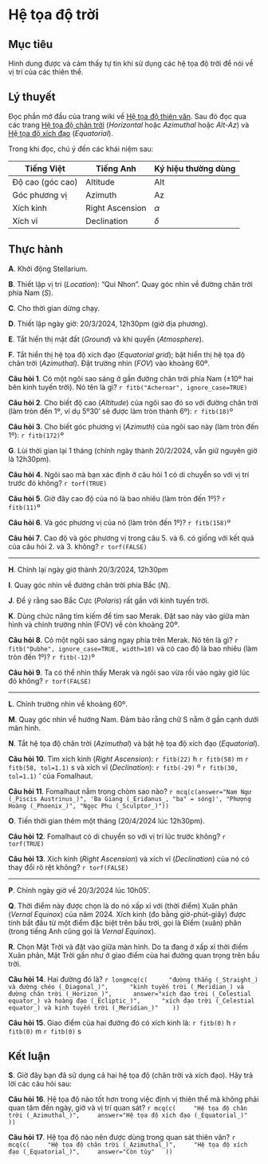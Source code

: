 # Hệ tọa độ trời

## Mục tiêu

Hình dung được và cảm thấy tự tin khi sử dụng các hệ tọa độ trời để nói về vị trí của các thiên thể.

## Lý thuyết

Đọc phần mở đầu của trang wiki về
[Hệ tọa độ thiên văn](https://vi.wikipedia.org/wiki/H%E1%BB%87_t%E1%BB%8Da_%C4%91%E1%BB%99_thi%C3%AAn_v%C4%83n).
Sau đó đọc qua các trang
[Hệ tọa độ chân trời](https://vi.wikipedia.org/wiki/H%E1%BB%87_t%E1%BB%8Da_%C4%91%E1%BB%99_ch%C3%A2n_tr%E1%BB%9Di) (_Horizontal_ hoặc _Azimuthal_ hoặc _Alt-Az_)
và [Hệ tọa độ xích đạo](https://vi.wikipedia.org/wiki/H%E1%BB%87_t%E1%BB%8Da_%C4%91%E1%BB%99_x%C3%ADch_%C4%91%E1%BA%A1o) (_Equatorial_).

Trong khi đọc, chú ý đến các khái niệm sau:

| Tiếng Việt | Tiếng Anh | Ký hiệu thường dùng |
| --- | --- | --- |
| Độ cao (góc cao) | Altitude | Alt |
| Góc phương vị | Azimuth | Az |
| Xích kinh | Right Ascension | $\alpha$ |
| Xích vĩ | Declination | $\delta$ |

## Thực hành

**A**. Khởi động Stellarium.

**B**. Thiết lập vị trí (_Location_): "Qui Nhon". Quay góc nhìn về đường chân trời phía Nam (_S_).

**C**. Cho thời gian dừng chạy.

**D**. Thiết lập ngày giờ: 20/3/2024, 12h30pm (giờ địa phương).

**E**. Tắt hiển thị mặt đất (_Ground_) và khí quyển (_Atmosphere_).

**F**. Tắt hiển thị hệ tọa độ xích đạo (_Equatorial grid_); bật hiển thị hệ tọa độ chân trời (_Azimuthal_). Đặt trường nhìn (_FOV_) vào khoảng 60º.

::: {.webex-box}
**Câu hỏi 1**. Có một ngôi sao sáng ở gần đường chân trời phía Nam (±10º hai bên kinh tuyến trời). Nó tên là gì?
`r fitb("Achernar", ignore_case=TRUE)`

**Câu hỏi 2**. Cho biết độ cao (_Altitude_) của ngôi sao đó so với đường chân trời (làm tròn đến 1º, ví dụ 5º30' sẽ được làm tròn thành 6º):
`r fitb(18)`º

**Câu hỏi 3**. Cho biết góc phương vị (_Azimuth_) của ngôi sao này (làm tròn đến 1º):
`r fitb(172)`º
:::

**G**. Lùi thời gian lại 1 tháng (chỉnh ngày thành 20/2/2024, vẫn giữ nguyên giờ là 12h30pm).

::: {.webex-box}
**Câu hỏi 4**. Ngôi sao mà bạn xác định ở câu hỏi 1 có di chuyển so với vị trí trước đó không?
`r torf(TRUE)`

**Câu hỏi 5**. Giờ đây cao độ của nó là bao nhiêu (làm tròn đến 1º)?
`r fitb(11)`º

**Câu hỏi 6**. Và góc phương vị của nó (làm tròn đến 1º)?
`r fitb(158)`º

**Câu hỏi 7**. Cao độ và góc phương vị trong câu 5. và 6. có giống với kết quả của câu hỏi 2. và 3. không?
`r torf(FALSE)`
:::

---

**H**. Chỉnh lại ngày giờ thành 20/3/2024, 12h30pm

**I**. Quay góc nhìn về đường chân trời phía Bắc (_N_).

**J**. Để ý rằng sao Bắc Cực (_Polaris_) rất gần với kinh tuyến trời.

**K**. Dùng chức năng tìm kiếm để tìm sao Merak. Đặt sao này vào giữa màn hình và chỉnh trường nhìn (FOV) về còn khoảng 20º.

::: {.webex-box}
**Câu hỏi 8**. Có một ngôi sao sáng ngay phía trên Merak. Nó tên là gì?
`r fitb("Dubhe", ignore_case=TRUE, width=10)`
và có cao độ là bao nhiêu (làm tròn đến 1º)?
`r fitb(-12)`º

**Câu hỏi 9**. Ta có thể nhìn thấy Merak và ngôi sao vừa rồi vào ngày giờ lúc đó không?
`r torf(FALSE)`
:::

---

**L**. Chỉnh trường nhìn về khoảng 60º.

**M**. Quay góc nhìn về hướng Nam. Đảm bảo rằng chữ S nằm ở gần cạnh dưới màn hình.

**N**. Tắt hệ tọa độ chân trời (_Azimuthal_) và bật hệ tọa độ xích đạo (_Equatorial_).

::: {.webex-box}
**Câu hỏi 10**. Tìm xích kinh (_Right Ascension_):
`r fitb(22)` h
`r fitb(58)` m
`r fitb(58, tol=1.1)` s
và xích vĩ (_Declination_):
`r fitb(-29)` º
`r fitb(30, tol=1.1)` '
của Fomalhaut.

**Câu hỏi 11**. Fomalhaut nằm trong chòm sao nào?
`r mcq(c(answer="Nam Ngư (_Piscis Austrinus_)", 'Ba Giang (_Eridanus_, "ba" = sóng)', "Phượng Hoàng (_Phoenix_)", "Ngọc Phu (_Sculptor_)"))`
:::

**O**. Tiến thời gian thêm một tháng (20/4/2024 lúc 12h30pm).

::: {.webex-box}
**Câu hỏi 12**. Fomalhaut có di chuyển so với vị trí lúc trước không?
`r torf(TRUE)`

**Câu hỏi 13**. Xích kinh (_Right Ascension_) và xích vĩ (_Declination_) của nó có thay đổi rõ rệt không?
`r torf(FALSE)`
:::

---

**P**. Chỉnh ngày giờ về 20/3/2024 lúc 10h05'.

**Q**. Thời điểm này được chọn là do nó xấp xỉ với (thời điểm) Xuân phân (_Vernal Equinox_) của năm 2024. Xích kinh (đo bằng giờ-phút-giây) được tính bắt đầu từ một điểm đặc biệt trên bầu trời, gọi là Điểm (xuân) phân (trong tiếng Anh cũng gọi là _Vernal Equinox_).

**R**. Chọn Mặt Trời và đặt vào giữa màn hình. Do ta đang ở xấp xỉ thời điểm Xuân phân, Mặt Trời gần như ở giao điểm của hai đường quan trọng trên bầu trời.

::: {.webex-box}
**Câu hỏi 14**. Hai đường đó là?
`r longmcq(c(
     "đường thẳng (_Straight_) và đường chéo (_Diagonal_)",
     "kinh tuyến trời (_Meridian_) và đường chân trời (_Horizon_)",
     answer="xích đạo trời (_Celestial equator_) và hoàng đạo (_Ecliptic_)",
     "xích đạo trời (_Celestial equator_) và kinh tuyến trời (_Meridian_)"
   ))`  

**Câu hỏi 15**. Giao điểm của hai đường đó có xích kinh là:
`r fitb(0)` h 
`r fitb(0)` m 
`r fitb(0)` s
:::

## Kết luận

**S**. Giờ đây bạn đã sử dụng cả hai hệ tọa độ (chân trời và xích đạo). Hãy trả lời các câu hỏi sau:

::: {.webex-box}
**Câu hỏi 16**. Hệ tọa độ nào tốt hơn trong việc định vị thiên thể mà không phải quan tâm đến ngày, giờ và vị trí quan sát?
`r mcq(c(
    "Hệ tọa độ chân trời (_Azimuthal_)",
    answer="Hệ tọa độ xích đạo (_Equatorial_)"
  ))`

**Câu hỏi 17**. Hệ tọa độ nào nên được dùng trong quan sát thiên văn?
`r mcq(c(
    "Hệ tọa độ chân trời (_Azimuthal_)",
    "Hệ tọa độ xích đạo (_Equatorial_)",
    answer="Còn tùy"
  ))`
:::
